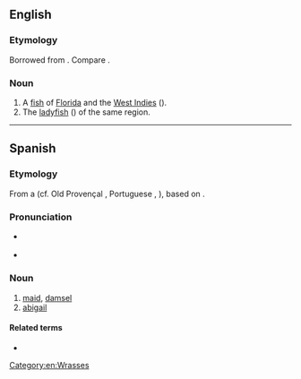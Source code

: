 ==English==

===Etymology===
Borrowed from {{bor|en|es|doncella||maid|notext=1}}. Compare {{m|en|damsel}}.

===Noun===
{{en-noun}}

# A [[fish]] of [[Florida]] and the [[West Indies]] ({{taxlink|Halichoeres radiatus|species|noshow=1}}).
# The [[ladyfish]] ({{taxlink|Bodianus rufus|species|noshow=1}}) of the same region.

{{Webster 1913}}
[[Category:en:Wrasses]]

----

==Spanish==

===Etymology===
From a {{inh|es|VL.|*domnicella}} (cf. Old Provençal {{m|pro|donçela}}, Portuguese {{m|pt|donzela}}, {{cog|fr|demoiselle}}), based on {{inh|es|la|domina||lady, mistress}}.

===Pronunciation===
* {{a|Castilian}} {{IPA|/donˈθe.ʎa/|lang=es}}
* {{a|Others}} {{IPA|/donˈse.ʝa/|/donˈse.ʎa/|/donˈθe.ʝa/|lang=es}}

===Noun===
{{es-noun|f}}

# [[maid]], [[damsel]]
# [[abigail]]

====Related terms====
* {{l|es|doncel}}

{{topics|es|Female|People}}
